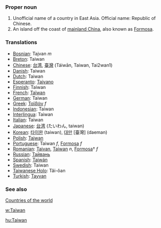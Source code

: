 {{wikipedia}}
===Proper noun===
# Unofficial name of a country in East Asia. Official name: Republic of Chinese.
# An island off the coast of [[mainland China]], also known as [[Formosa]].

===Translations===
*[[Bosnian]]: Tajvan ''m''
*[[Breton]]: Taiwan
*[[Chinese]]: [[台湾]], [[臺灣]] (Táiw&#257;n, Taiwan, Tai2wan1)
*[[Danish]]: Taiwan
*[[Dutch]]: Taiwan
*[[Esperanto]]: [[Tajvano]]
*[[Finnish]]: Taiwan
*[[French]]: [[Taïwan]]
*[[German]]: Taiwan
*[[Greek]]: [[Ταϊβάν]] ''f''
*[[Indonesian]]: Taiwan
*[[Interlingua]]: Taiwan
*[[Italian]]: Taiwan
*[[Japanese]]: [[台湾]] (たいわん, taiwan) 
*[[Korean]]: [[타이완]] (taiwan), [[대만]] [臺灣] (daeman)
*[[Polish]]: [[Tajwan]]
*[[Portuguese]]: Taiwan ''f'', [[Formosa]] ''f''
*[[Romanian]]: [[Taivan]], [[Taiwan]] ''n'', [[Formosa]]† ''f''
*[[Russian]]: [[Тайвань]]
*[[Spanish]]: [[Taiwán]]
*[[Swedish]]: Taiwan
*[[Taiwanese Holo]]: Tâi-ôan
*[[Turkish]]: [[Tayvan]]

===See also===
[[Countries of the world]]

[[w:Taiwan]]

[[hu:Taiwan]]